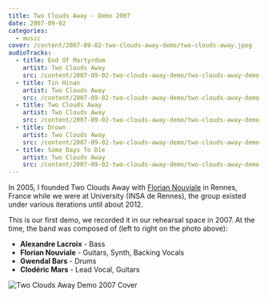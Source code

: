 ```yaml
---
title: Two Clouds Away - Demo 2007
date: 2007-09-02
categories:
  - music
cover: /content/2007-09-02-two-clouds-away-demo/two-clouds-away.jpeg
audioTracks:
  - title: End Of Martyrdom
    artist: Two Clouds Away
    src: /content/2007-09-02-two-clouds-away-demo/two-clouds-away-demo-2007-01-end-of-martyrdom.mp3
  - title: Tin Hinan
    artist: Two Clouds Away
    src: /content/2007-09-02-two-clouds-away-demo/two-clouds-away-demo-2007-02-tin-hinan.mp3
  - title: Two Clouds Away
    artist: Two Clouds Away
    src: /content/2007-09-02-two-clouds-away-demo/two-clouds-away-demo-2007-03-two-clouds-away.mp3
  - title: Drown
    artist: Two Clouds Away
    src: /content/2007-09-02-two-clouds-away-demo/two-clouds-away-demo-2007-04-drown.mp3
  - title: Some Days To Die
    artist: Two Clouds Away
    src: /content/2007-09-02-two-clouds-away-demo/two-clouds-away-demo-2007-05-some-days-to-die.mp3
---
```


In 2005, I founded Two Clouds Away with [Florian Nouviale](https://soundcloud.com/flonou) in Rennes, France while we were at University (INSA de Rennes), the group existed under various iterations until about 2012.

This is our first demo, we recorded it in our rehearsal space in 2007. At the time, the band was composed of (left to right on the photo above):

- **Alexandre Lacroix** - Bass
- **Florian Nouviale** - Guitars, Synth, Backing Vocals
- **Gwendal Bars** - Drums
- **Clodéric Mars** - Lead Vocal, Guitars

![Two Clouds Away Demo 2007 Cover](/content/2007-09-02-two-clouds-away-demo/two-clouds-away-demo-2007-cover.jpg)

<Audio tracks={frontmatter.audioTracks} />

_All tracks were released by Two Clouds Away under a [Creative Common BY-NC-ND 2.0](https://creativecommons.org/licenses/by-nc-nd/2.0/) license_

[More music...](/music)
